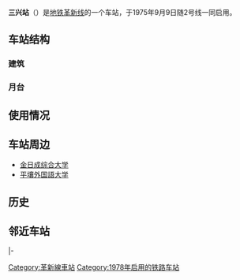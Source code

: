 {{Station Infobox
|Station Name=三兴站<br />삼흥역
|Linecolor1  = #008000
|Image       =
|ImageTitle  =
|Number      =
|country     = {{DPRK-PRK}}
|Location    = [[平壤直轄市|平壤直轄市]][[大城區域|大城區域]]
|Coord       ={{coord|39|3|46.6|N|125|46|5.2|E}}
|Line        =[[革新线|革新线]]
|Platform    =2个
|Exit        =
|Time        =1975年9月9日
|Time First  =
|Time Last   =
}}
'''三兴站'''（{{kor|名=北|諺=삼흥역|漢=三興驛|羅=Samhŭng yŏk|f=y}}）是[[平壤地铁|地铁]][[革新线|革新线]]的一个车站，于1975年9月9日随2号线一同启用。

== 车站结构 ==
=== 建筑 ===
=== 月台 ===
== 使用情况 ==
== 车站周边 ==
* [[金日成综合大学|金日成综合大学]]
* [[平壤外国語大学|平壤外国語大学]]
== 历史 ==
==邻近车站==
{{Start rail box|[[平壤地铁|平壤地铁]]}}
|-
{{s-inop|[[战胜站|战胜]]|[[光复站|光复]]方向|rows=2}}
{{s-line|[[革新线|革新线]]<br />三兴站}}
{{s-inop|[[乐园站|乐园]]<br><s>''[[光明站_(平壤市)|光明]]''</s>（已停用）|本线终点}}
{{end box}}
{{革新线}}

[[Category:革新線車站|Category:革新線車站]]
[[Category:1978年启用的铁路车站|Category:1978年启用的铁路车站]]